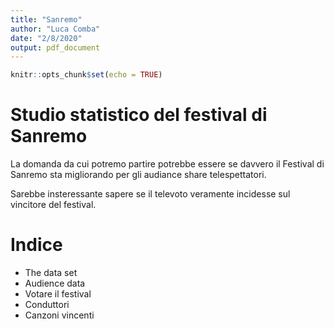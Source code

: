 ```yaml
---
title: "Sanremo"
author: "Luca Comba"
date: "2/8/2020"
output: pdf_document
---
```


```r
knitr::opts_chunk$set(echo = TRUE)
```

# Studio statistico del festival di Sanremo

La domanda da cui potremo partire potrebbe essere se davvero il Festival di Sanremo sta migliorando per gli audiance share telespettatori. 

Sarebbe insteressante sapere se il televoto veramente incidesse sul vincitore del festival.

# Indice

- The data set
- Audience data
- Votare il festival
- Conduttori
- Canzoni vincenti

## 

